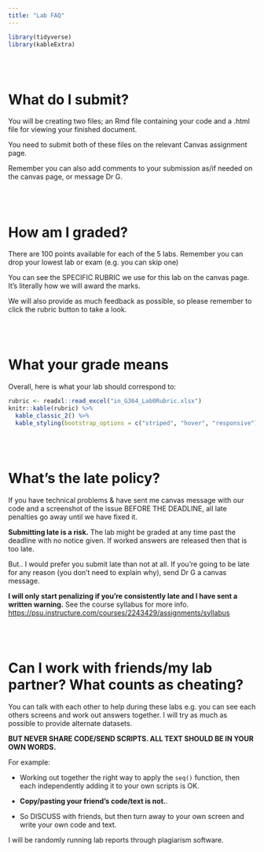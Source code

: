 ```yaml
---
title: "Lab FAQ"
---
```


```r
library(tidyverse)
library(kableExtra)
```

<br><br>

# What do I submit?

You will be creating two files; an Rmd file containing your code and a .html file for viewing your finished document.

You need to submit both of these files on the relevant Canvas assignment page.

Remember you can also add comments to your submission as/if needed on the canvas page, or message Dr G.

<br><br>

# How am I graded?

There are 100 points available for each of the 5 labs. Remember you can drop your lowest lab or exam (e.g. you can skip one)

You can see the SPECIFIC RUBRIC we use for this lab on the canvas page. It's literally how we will award the marks.

We will also provide as much feedback as possible, so please remember to click the rubric button to take a look.

<br><br>

# What your grade means

Overall, here is what your lab should correspond to:

```r
rubric <- readxl::read_excel("in_G364_Lab0Rubric.xlsx")
knitr::kable(rubric) %>%   
  kable_classic_2() %>%
  kable_styling(bootstrap_options = c("striped", "hover", "responsive"))


```

<br><br>

# What's the late policy?

If you have technical problems & have sent me canvas message with our code and a screenshot of the issue BEFORE THE DEADLINE, all late penalties go away until we have fixed it.

**Submitting late is a risk.** The lab might be graded at any time past the deadline with no notice given. If worked answers are released then that is too late.

But.. I would prefer you submit late than not at all. If you're going to be late for any reason (you don't need to explain why), send Dr G a canvas message.

**I will only start penalizing if you're consistently late and I have sent a written warning.** See the course syllabus for more info. <https://psu.instructure.com/courses/2243429/assignments/syllabus>

<br><br>

# Can I work with friends/my lab partner? What counts as cheating?

You can talk with each other to help during these labs e.g. you can see each others screens and work out answers together. I will try as much as possible to provide alternate datasets.

**BUT NEVER SHARE CODE/SEND SCRIPTS. ALL TEXT SHOULD BE IN YOUR OWN WORDS.**

For example:

-   Working out together the right way to apply the `seq()` function, then each independently adding it to your own scripts is OK.

-   **Copy/pasting your friend's code/text is not.**.

-   So DISCUSS with friends, but then turn away to your own screen and write your own code and text.

I will be randomly running lab reports through plagiarism software.
